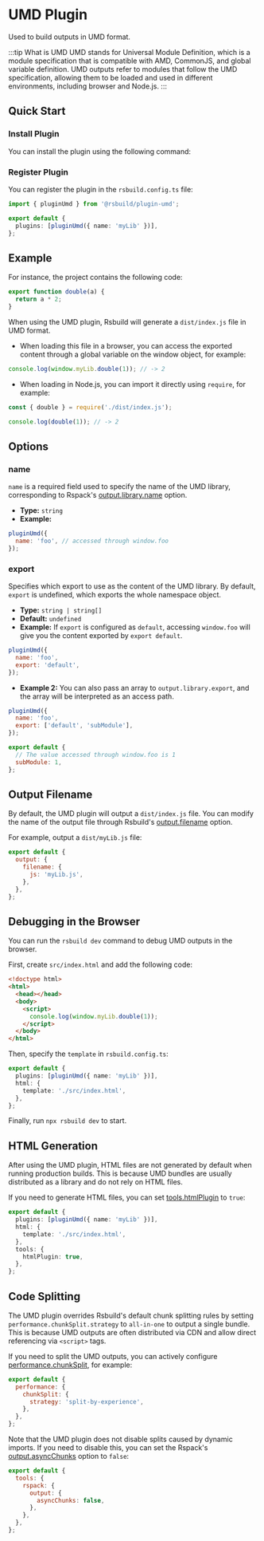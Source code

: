 # UMD Plugin


<SourceCode href="https://github.com/web-infra-dev/rsbuild/tree/main/packages/plugin-umd" />

Used to build outputs in UMD format.

:::tip What is UMD
UMD stands for Universal Module Definition, which is a module specification that is compatible with AMD, CommonJS, and global variable definition. UMD outputs refer to modules that follow the UMD specification, allowing them to be loaded and used in different environments, including browser and Node.js.
:::

## Quick Start

### Install Plugin

You can install the plugin using the following command:


<PackageManagerTabs command="add @rsbuild/plugin-umd -D" />

### Register Plugin

You can register the plugin in the `rsbuild.config.ts` file:

```ts title="rsbuild.config.ts"
import { pluginUmd } from '@rsbuild/plugin-umd';

export default {
  plugins: [pluginUmd({ name: 'myLib' })],
};
```

## Example

For instance, the project contains the following code:

```js title="src/index.js"
export function double(a) {
  return a * 2;
}
```

When using the UMD plugin, Rsbuild will generate a `dist/index.js` file in UMD format.

- When loading this file in a browser, you can access the exported content through a global variable on the window object, for example:

```js
console.log(window.myLib.double(1)); // -> 2
```

- When loading in Node.js, you can import it directly using `require`, for example:

```js
const { double } = require('./dist/index.js');

console.log(double(1)); // -> 2
```

## Options

### name

`name` is a required field used to specify the name of the UMD library, corresponding to Rspack's [output.library.name](https://rspack.dev/config/output#outputlibraryname) option.

- **Type:** `string`
- **Example:**

```js
pluginUmd({
  name: 'foo', // accessed through window.foo
});
```

### export

Specifies which export to use as the content of the UMD library. By default, `export` is undefined, which exports the whole namespace object.

- **Type:** `string | string[]`
- **Default:** `undefined`
- **Example:** If `export` is configured as `default`, accessing `window.foo` will give you the content exported by `export default`.

```js
pluginUmd({
  name: 'foo',
  export: 'default',
});
```

- **Example 2:** You can also pass an array to `output.library.export`, and the array will be interpreted as an access path.

```js
pluginUmd({
  name: 'foo',
  export: ['default', 'subModule'],
});
```

```js title="src/index.js"
export default {
  // The value accessed through window.foo is 1
  subModule: 1,
};
```

## Output Filename

By default, the UMD plugin will output a `dist/index.js` file. You can modify the name of the output file through Rsbuild's [output.filename](/config/output/filename) option.

For example, output a `dist/myLib.js` file:

```js
export default {
  output: {
    filename: {
      js: 'myLib.js',
    },
  },
};
```

## Debugging in the Browser

You can run the `rsbuild dev` command to debug UMD outputs in the browser.

First, create `src/index.html` and add the following code:

```html title="src/index.html"
<!doctype html>
<html>
  <head></head>
  <body>
    <script>
      console.log(window.myLib.double(1));
    </script>
  </body>
</html>
```

Then, specify the `template` in `rsbuild.config.ts`:

```ts title="rsbuild.config.ts"
export default {
  plugins: [pluginUmd({ name: 'myLib' })],
  html: {
    template: './src/index.html',
  },
};
```

Finally, run `npx rsbuild dev` to start.

## HTML Generation

After using the UMD plugin, HTML files are not generated by default when running production builds. This is because UMD bundles are usually distributed as a library and do not rely on HTML files.

If you need to generate HTML files, you can set [tools.htmlPlugin](/config/tools/html-plugin) to `true`:

```ts title="rsbuild.config.ts"
export default {
  plugins: [pluginUmd({ name: 'myLib' })],
  html: {
    template: './src/index.html',
  },
  tools: {
    htmlPlugin: true,
  },
};
```

## Code Splitting

The UMD plugin overrides Rsbuild's default chunk splitting rules by setting `performance.chunkSplit.strategy` to `all-in-one` to output a single bundle. This is because UMD outputs are often distributed via CDN and allow direct referencing via `<script>` tags.

If you need to split the UMD outputs, you can actively configure [performance.chunkSplit](/config/performance/chunk-split), for example:

```js
export default {
  performance: {
    chunkSplit: {
      strategy: 'split-by-experience',
    },
  },
};
```

Note that the UMD plugin does not disable splits caused by dynamic imports. If you need to disable this, you can set the Rspack's [output.asyncChunks](https://rspack.dev/config/output#outputasyncchunks) option to `false`:

```js
export default {
  tools: {
    rspack: {
      output: {
        asyncChunks: false,
      },
    },
  },
};
```
